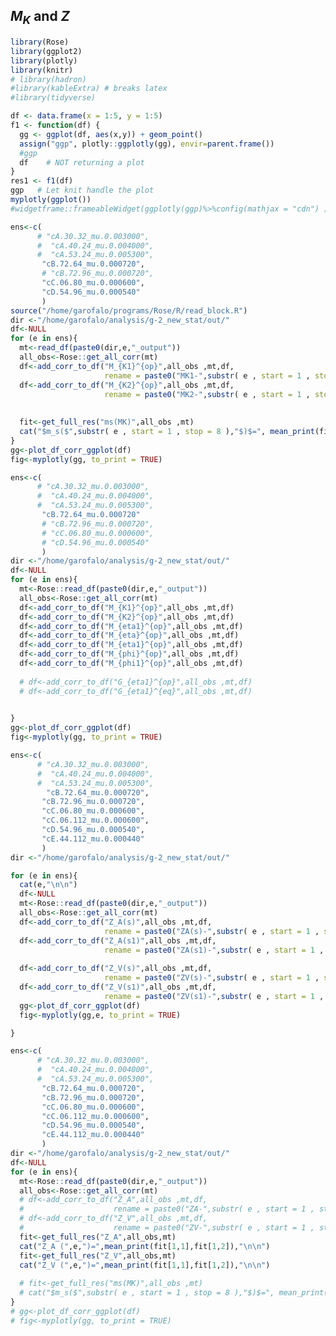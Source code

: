 ## $M_K$ and $Z$ {#M_K}

```r
library(Rose)
library(ggplot2)
library(plotly)
library(knitr)
# library(hadron)
#library(kableExtra) # breaks latex
#library(tidyverse)

df <- data.frame(x = 1:5, y = 1:5)
f1 <- function(df) {
  gg <- ggplot(df, aes(x,y)) + geom_point()
  assign("ggp", plotly::ggplotly(gg), envir=parent.frame())
  #ggp
  df    # NOT returning a plot
}
res1 <- f1(df)
ggp   # Let knit handle the plot
myplotly(ggplot())
#widgetframe::frameableWidget(ggplotly(ggp)%>%config(mathjax = "cdn") )
```


```r
ens<-c(
      # "cA.30.32_mu.0.003000",
      #  "cA.40.24_mu.0.004000",
      #  "cA.53.24_mu.0.005300",
       "cB.72.64_mu.0.000720",
       # "cB.72.96_mu.0.000720",
       "cC.06.80_mu.0.000600",
       "cD.54.96_mu.0.000540"
       )
source("/home/garofalo/programs/Rose/R/read_block.R")
dir <-"/home/garofalo/analysis/g-2_new_stat/out/"
df<-NULL
for (e in ens){
  mt<-read_df(paste0(dir,e,"_output"))
  all_obs<-Rose::get_all_corr(mt)
  df<-add_corr_to_df("M_{K1}^{op}",all_obs ,mt,df, 
                     rename = paste0("MK1-",substr( e , start = 1 , stop = 8 )))
  df<-add_corr_to_df("M_{K2}^{op}",all_obs ,mt,df,
                     rename = paste0("MK2-",substr( e , start = 1 , stop = 8 )))
  
  
  fit<-get_full_res("ms(MK)",all_obs ,mt)
  cat("$m_s($",substr( e , start = 1 , stop = 8 ),"$)$=", mean_print(fit[1,1],fit[1,2]), "\n\n")
}
gg<-plot_df_corr_ggplot(df)
fig<-myplotly(gg, to_print = TRUE)
```




```r
ens<-c(
      # "cA.30.32_mu.0.003000",
      #  "cA.40.24_mu.0.004000",
      #  "cA.53.24_mu.0.005300",
       "cB.72.64_mu.0.000720"
       # "cB.72.96_mu.0.000720",
       # "cC.06.80_mu.0.000600",
       # "cD.54.96_mu.0.000540"
       )
dir <-"/home/garofalo/analysis/g-2_new_stat/out/"
df<-NULL
for (e in ens){
  mt<-Rose::read_df(paste0(dir,e,"_output"))
  all_obs<-Rose::get_all_corr(mt)
  df<-add_corr_to_df("M_{K1}^{op}",all_obs ,mt,df)
  df<-add_corr_to_df("M_{K2}^{op}",all_obs ,mt,df)
  df<-add_corr_to_df("M_{eta1}^{op}",all_obs ,mt,df)
  df<-add_corr_to_df("M_{eta}^{op}",all_obs ,mt,df)
  df<-add_corr_to_df("M_{eta1}^{op}",all_obs ,mt,df)
  df<-add_corr_to_df("M_{phi}^{op}",all_obs ,mt,df)
  df<-add_corr_to_df("M_{phi1}^{op}",all_obs ,mt,df)
  
  # df<-add_corr_to_df("G_{eta1}^{op}",all_obs ,mt,df)
  # df<-add_corr_to_df("G_{eta1}^{eq}",all_obs ,mt,df)
  

}
gg<-plot_df_corr_ggplot(df)
fig<-myplotly(gg, to_print = TRUE)
```


```r
ens<-c(
      # "cA.30.32_mu.0.003000",
      #  "cA.40.24_mu.0.004000",
      #  "cA.53.24_mu.0.005300",
        "cB.72.64_mu.0.000720",
       "cB.72.96_mu.0.000720",
       "cC.06.80_mu.0.000600",
       "cC.06.112_mu.0.000600",
       "cD.54.96_mu.0.000540",
       "cE.44.112_mu.0.000440"
       )
dir <-"/home/garofalo/analysis/g-2_new_stat/out/"

for (e in ens){
  cat(e,"\n\n")
  df<-NULL
  mt<-Rose::read_df(paste0(dir,e,"_output"))
  all_obs<-Rose::get_all_corr(mt)
  df<-add_corr_to_df("Z_A(s)",all_obs ,mt,df,
                     rename = paste0("ZA(s)-",substr( e , start = 1 , stop = 8 )))
  df<-add_corr_to_df("Z_A(s1)",all_obs ,mt,df,
                     rename = paste0("ZA(s1)-",substr( e , start = 1 , stop = 8 )))
  
  df<-add_corr_to_df("Z_V(s)",all_obs ,mt,df,
                     rename = paste0("ZV(s)-",substr( e , start = 1 , stop = 8 )))
  df<-add_corr_to_df("Z_V(s1)",all_obs ,mt,df,
                     rename = paste0("ZV(s1)-",substr( e , start = 1 , stop = 8 )))
  gg<-plot_df_corr_ggplot(df)
  fig<-myplotly(gg,e, to_print = TRUE)

}
```


```r
ens<-c(
      # "cA.30.32_mu.0.003000",
      #  "cA.40.24_mu.0.004000",
      #  "cA.53.24_mu.0.005300",
       "cB.72.64_mu.0.000720",
       "cB.72.96_mu.0.000720",
       "cC.06.80_mu.0.000600",
       "cC.06.112_mu.0.000600",
       "cD.54.96_mu.0.000540",
       "cE.44.112_mu.0.000440"
       )
dir <-"/home/garofalo/analysis/g-2_new_stat/out/"
df<-NULL
for (e in ens){
  mt<-Rose::read_df(paste0(dir,e,"_output"))
  all_obs<-Rose::get_all_corr(mt)
  # df<-add_corr_to_df("Z_A",all_obs ,mt,df, 
  #                    rename = paste0("ZA-",substr( e , start = 1 , stop = 8 )))
  # df<-add_corr_to_df("Z_V",all_obs ,mt,df,
  #                    rename = paste0("ZV-",substr( e , start = 1 , stop = 8 )))
  fit<-get_full_res("Z_A",all_obs,mt)
  cat("Z_A (",e,")=",mean_print(fit[1,1],fit[1,2]),"\n\n")
  fit<-get_full_res("Z_V",all_obs,mt)
  cat("Z_V (",e,")=",mean_print(fit[1,1],fit[1,2]),"\n\n")
  
  # fit<-get_full_res("ms(MK)",all_obs ,mt)
  # cat("$m_s($",substr( e , start = 1 , stop = 8 ),"$)$=", mean_print(fit[1,1],fit[1,2]), "\n\n")
}
# gg<-plot_df_corr_ggplot(df)
# fig<-myplotly(gg, to_print = TRUE)
```